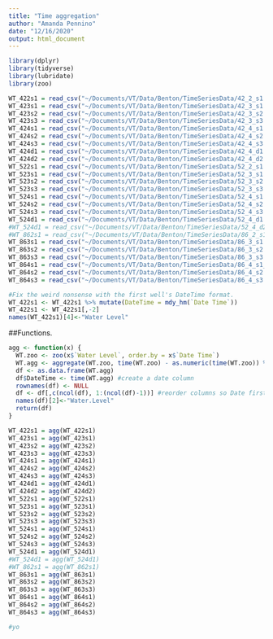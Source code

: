 ```yaml
---
title: "Time aggregation"
author: "Amanda Pennino"
date: "12/16/2020"
output: html_document
---
```


```r
library(dplyr)
library(tidyverse)
library(lubridate)
library(zoo)
```

```r
WT_422s1 = read_csv("~/Documents/VT/Data/Benton/TimeSeriesData/42_2_s1.csv") 
WT_423s1 = read_csv("~/Documents/VT/Data/Benton/TimeSeriesData/42_3_s1.csv") 
WT_423s2 = read_csv("~/Documents/VT/Data/Benton/TimeSeriesData/42_3_s2.csv") 
WT_423s3 = read_csv("~/Documents/VT/Data/Benton/TimeSeriesData/42_3_s3.csv") 
WT_424s1 = read_csv("~/Documents/VT/Data/Benton/TimeSeriesData/42_4_s1.csv") 
WT_424s2 = read_csv("~/Documents/VT/Data/Benton/TimeSeriesData/42_4_s2.csv") 
WT_424s3 = read_csv("~/Documents/VT/Data/Benton/TimeSeriesData/42_4_s3.csv") 
WT_424d1 = read_csv("~/Documents/VT/Data/Benton/TimeSeriesData/42_4_d1.csv") 
WT_424d2 = read_csv("~/Documents/VT/Data/Benton/TimeSeriesData/42_4_d2.csv") 
WT_522s1 = read_csv("~/Documents/VT/Data/Benton/TimeSeriesData/52_2_s1.csv") 
WT_523s1 = read_csv("~/Documents/VT/Data/Benton/TimeSeriesData/52_3_s1.csv") 
WT_523s2 = read_csv("~/Documents/VT/Data/Benton/TimeSeriesData/52_3_s2.csv") 
WT_523s3 = read_csv("~/Documents/VT/Data/Benton/TimeSeriesData/52_3_s3.csv") 
WT_524s1 = read_csv("~/Documents/VT/Data/Benton/TimeSeriesData/52_4_s1.csv") 
WT_524s2 = read_csv("~/Documents/VT/Data/Benton/TimeSeriesData/52_4_s2.csv") 
WT_524s3 = read_csv("~/Documents/VT/Data/Benton/TimeSeriesData/52_4_s3.csv") 
WT_524d1 = read_csv("~/Documents/VT/Data/Benton/TimeSeriesData/52_4_d1.csv") 
#WT_524d1 = read_csv("~/Documents/VT/Data/Benton/TimeSeriesData/52_4_d2.csv") 
#WT_862s1 = read_csv("~/Documents/VT/Data/Benton/TimeSeriesData/86_2_s1.csv")
WT_863s1 = read_csv("~/Documents/VT/Data/Benton/TimeSeriesData/86_3_s1.csv")
WT_863s2 = read_csv("~/Documents/VT/Data/Benton/TimeSeriesData/86_3_s2.csv")
WT_863s3 = read_csv("~/Documents/VT/Data/Benton/TimeSeriesData/86_3_s3.csv")
WT_864s1 = read_csv("~/Documents/VT/Data/Benton/TimeSeriesData/86_4_s1_JB.csv") 
WT_864s2 = read_csv("~/Documents/VT/Data/Benton/TimeSeriesData/86_4_s2.csv") 
WT_864s3 = read_csv("~/Documents/VT/Data/Benton/TimeSeriesData/86_4_s3.csv") 

#Fix the weird nonsense with the first well's DateTime format.
WT_422s1 <- WT_422s1 %>% mutate(DateTime = mdy_hm(`Date Time`))
WT_422s1 <- WT_422s1[,-2]
names(WT_422s1)[4]<-"Water Level"

```

##Functions.
```r

agg <- function(x) {
  WT.zoo <- zoo(x$`Water Level`, order.by = x$`Date Time`)
  WT.agg <- aggregate(WT.zoo, time(WT.zoo) - as.numeric(time(WT.zoo)) %% 600, mean)
  df <- as.data.frame(WT.agg) 
  df$DateTime <- time(WT.agg) #create a date column
  rownames(df) <- NULL 
  df <- df[,c(ncol(df), 1:(ncol(df)-1))] #reorder columns so Date first
  names(df)[2]<-"Water.Level"
  return(df)
}


```


```r

WT_422s1 = agg(WT_422s1)
WT_423s1 = agg(WT_423s1) 
WT_423s2 = agg(WT_423s2) 
WT_423s3 = agg(WT_423s3) 
WT_424s1 = agg(WT_424s1) 
WT_424s2 = agg(WT_424s2) 
WT_424s3 = agg(WT_424s3) 
WT_424d1 = agg(WT_424d1) 
WT_424d2 = agg(WT_424d2) 
WT_522s1 = agg(WT_522s1) 
WT_523s1 = agg(WT_523s1) 
WT_523s2 = agg(WT_523s2) 
WT_523s3 = agg(WT_523s3) 
WT_524s1 = agg(WT_524s1) 
WT_524s2 = agg(WT_524s2) 
WT_524s3 = agg(WT_524s3) 
WT_524d1 = agg(WT_524d1) 
#WT_524d1 = agg(WT_524d1) 
#WT_862s1 = agg(WT_862s1)
WT_863s1 = agg(WT_863s1)
WT_863s2 = agg(WT_863s2)
WT_863s3 = agg(WT_863s3)
WT_864s1 = agg(WT_864s1) 
WT_864s2 = agg(WT_864s2) 
WT_864s3 = agg(WT_864s3) 

#yo

```

